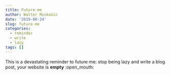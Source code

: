 ```yaml
---
title: Future me
author: Walter Muskovic
date: '2019-08-24'
slug: future-me
categories:
  - reminder
  - write
  - lazy
tags: []
---
```


This is a devastating reminder to future me: stop being lazy and write a blog post, your website is **empty** :open_mouth: